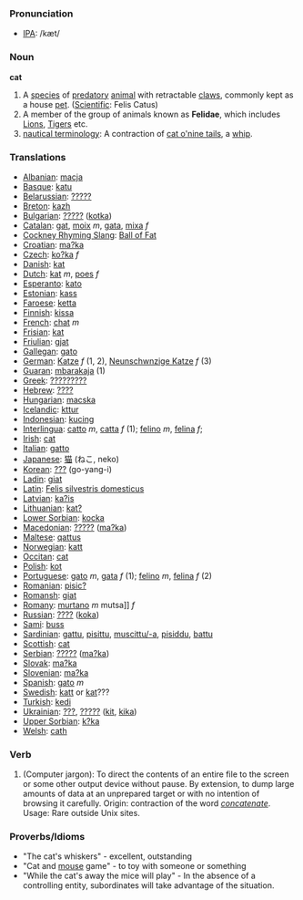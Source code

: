 === Pronunciation ===
*[[w:IPA|IPA]]: /kæt/

=== Noun ===

'''cat'''

#A [[species]] of [[predatory]] [[animal]]  with retractable [[claw]]s, commonly kept as a house [[pet]]. ([[Scientific]]: Felis Catus)
#A member of the group of animals known as '''Felidae''', which includes [[Lion]]s, [[Tiger]]s etc.
#[[nautical terminology]]: A contraction of [[cat o'nine tails]], a [[whip]].

=== Translations ===
*[[Albanian]]: [[macja]]
*[[Basque]]: [[katu]]
*[[Belarussian]]: [[?????]]
*[[Breton]]: [[kazh]]
*[[Bulgarian]]: [[?????]] ([[kotka]])
*[[Catalan]]: [[gat]], [[moix]] ''m'', [[gata]], [[mixa]] ''f''
*[[Cockney Rhyming Slang]]: [[Ball of Fat]]
*[[Croatian]]: [[ma?ka]]
*[[Czech]]: [[ko?ka]] ''f''
*[[Danish]]: [[kat]]
*[[Dutch]]: [[kat]] ''m'', [[poes]] ''f''
*[[Esperanto]]: [[kato]]
*[[Estonian]]: [[kass]]
*[[Faroese]]: [[ketta]]
*[[Finnish]]: [[kissa]]
*[[French]]: [[chat]] ''m''
*[[Frisian]]: [[kat]]
*[[Friulian]]: [[gjat]]
*[[Gallegan]]: [[gato]]
*[[German]]: [[Katze]] ''f'' (1, 2), [[Neunschwnzige Katze]] ''f'' (3)
*[[Guaran]]: [[mbarakaja]] (1)
*[[Greek]]: [[?????????]] '' ''
*[[Hebrew]]: [[????]]
*[[Hungarian]]: [[macska]]
*[[Icelandic]]: [[kttur]]
*[[Indonesian]]: [[kucing]]
*[[Interlingua]]: [[catto]] ''m'', [[catta]] ''f'' (1); [[felino]] ''m'', [[felina]] ''f''; 
*[[Irish]]: [[cat]]
*[[Italian]]: [[gatto]]
*[[Japanese]]: [[猫]] (ねこ, neko)
*[[Korean]]: [[???]] (go-yang-i) 
*[[Ladin]]: [[giat]]
*[[Latin]]: [[Felis silvestris domesticus]] '' ''
*[[Latvian]]: [[ka?is]]
*[[Lithuanian]]: [[kat?]]
*[[Lower Sorbian]]: [[kocka]]
*[[Macedonian]]: [[?????]] ([[ma?ka]])
*[[Maltese]]: [[qattus]]
*[[Norwegian]]: [[katt]]
*[[Occitan]]: [[cat]]
*[[Polish]]: [[kot]]
*[[Portuguese]]: [[gato]] ''m'', [[gata]] ''f'' (1); [[felino]] ''m'', [[felina]] ''f'' (2)
*[[Romanian]]: [[pisic?]]
*[[Romansh]]: [[giat]]
*[[Romany]]: [[murtano]] ''m'' mutsa]] ''f''
*[[Russian]]: [[????]] ([[koka]]) '' ''
*[[Sami]]: [[buss]]
*[[Sardinian]]: [[gattu]], [[pisittu]], [[muscittu/-a]], [[pisiddu]], [[battu]]
*[[Scottish]]: [[cat]]
*[[Serbian]]: [[?????]] ([[ma?ka]])
*[[Slovak]]: [[ma?ka]]
*[[Slovenian]]: [[ma?ka]]
*[[Spanish]]: [[gato]] ''m''
*[[Swedish]]: [[katt]] or [[kat]]???
*[[Turkish]]: [[kedi]]
*[[Ukrainian]]: [[???]], [[?????]] ([[kit]], [[kika]])
*[[Upper Sorbian]]: [[k?ka]]
*[[Welsh]]: [[cath]]

=== Verb ===
#(Computer jargon): To direct the contents of an entire file to the screen or some other output device without pause. By extension, to dump large amounts of data at an unprepared target or with no intention of browsing it carefully. Origin: contraction of the word ''[[concatenate]]''. Usage: Rare outside Unix sites. 

=== Proverbs/Idioms ===
* &quot;The cat's whiskers&quot; - excellent, outstanding
* &quot;Cat and [[mouse]] game&quot; - to toy with someone or something
* &quot;While the cat's away the mice will play&quot; - In the absence of a controlling entity, subordinates will take advantage of the situation.